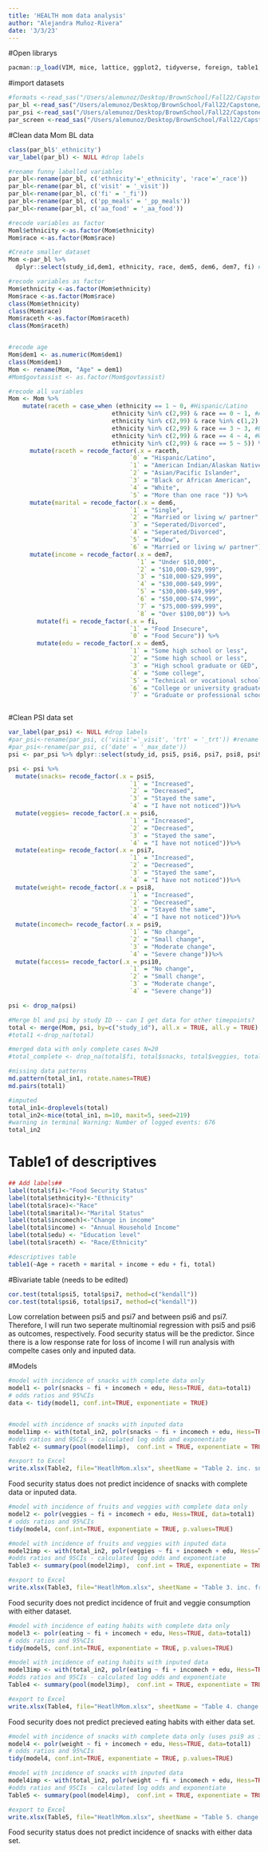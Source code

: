 ```yaml
---
title: 'HEALTH mom data analysis'
author: "Alejandra Muñoz-Rivera"
date: '3/3/23'
---
```

#Open librarys 
```r
pacman::p_load(VIM, mice, lattice, ggplot2, tidyverse, foreign, table1, haven, labelled, boot, tableone, readr, nnet, MASS, funModeling, brant, broom, finalfit, dplyr, knitr, kableExtra, gridExtra, boot, multcomp, lmtest, odds.n.ends, blorr, car, jtools, broom, openxlsx)
```
 
#import datasets 
```r
#formats <-read_sas("/Users/alemunoz/Desktop/BrownSchool/Fall22/Capstone/Data/formats.sas7bcat")
par_bl <-read_sas("/Users/alemunoz/Desktop/BrownSchool/Fall22/Capstone/Data/par_bl_12sep2022.sas7bdat")
par_psi <-read_sas("/Users/alemunoz/Desktop/BrownSchool/Fall22/Capstone/Data/par_psi_12sep2022.sas7bdat")
par_screen <-read_sas("/Users/alemunoz/Desktop/BrownSchool/Fall22/Capstone/Data/par_screen_12sep2022.sas7bdat")

```

#Clean data Mom BL data 

```r
class(par_bl$'_ethnicity')
var_label(par_bl) <- NULL #drop labels 

#rename funny labelled variables
par_bl<-rename(par_bl, c('ethnicity'='_ethnicity', 'race'='_race'))
par_bl<-rename(par_bl, c('visit' = '_visit'))
par_bl<-rename(par_bl, c('fi' = '_fi'))
par_bl<-rename(par_bl, c('pp_meals' = '_pp_meals'))
par_bl<-rename(par_bl, c('aa_food' = '_aa_food'))

#recode variables as factor 
Moml$ethnicity <-as.factor(Mom$ethnicity)
Mom$race <-as.factor(Mom$race)


```


```r
#Create smaller dataset 
Mom <-par_bl %>% 
  dplyr::select(study_id,dem1, ethnicity, race, dem5, dem6, dem7, fi) #

#recode variables as factor 
Mom$ethnicity <-as.factor(Mom$ethnicity)
Mom$race <-as.factor(Mom$race)
class(Mom$ethnicity)
class(Mom$race)
Mom$raceth <-as.factor(Mom$raceth)
class(Mom$raceth)


#recode age 
Mom$dem1 <- as.numeric(Mom$dem1)
class(Mom$dem1)
Mom <- rename(Mom, "Age" = dem1)
#Mom$govtassist <- as.factor(Mom$govtassist)

#recode all variables 
Mom <- Mom %>%
    mutate(raceth = case_when (ethnicity == 1 ~ 0, #Hispanic/Latino
                             ethnicity %in% c(2,99) & race == 0 ~ 1, #American Indian/Alaskan Native
                             ethnicity %in% c(2,99) & race %in% c(1,2) ~ 2, #Asian/Pacific Islander
                             ethnicity %in% c(2,99) & race == 3 ~ 3, #Black or African American
                             ethnicity %in% c(2,99) & race == 4 ~ 4, #White
                             ethnicity %in% c(2,99) & race == 5 ~ 5)) %>% #More than one race 
      mutate(raceth = recode_factor(.x = raceth, 
                                  `0` = "Hispanic/Latino",
                                  `1` = "American Indian/Alaskan Native", 
                                  `2` = "Asian/Pacific Islander",
                                  `3` = "Black or African American",
                                  `4` = "White",
                                  `5` = "More than one race ")) %>%
      mutate(marital = recode_factor(.x = dem6, 
                                  `1` = "Single",
                                  `2` = "Married or living w/ partner", 
                                  `3` = "Seperated/Divorced",
                                  `4` = "Seperated/Divorced",
                                  `5` = "Widow",
                                  `6` = "Married or living w/ partner"))%>%
      mutate(income = recode_factor(.x = dem7, 
                                    `1` = "Under $10,000",
                                    `2` = "$10,000-$29,999",
                                    `3` = "$10,000-$29,999",
                                    `4` = "$30,000-$49,999",
                                    `5` = "$30,000-$49,999", 
                                    `6` = "$50,000-$74,999", 
                                    `7` = "$75,000-$99,999",
                                    `8` = "Over $100,00")) %>%
        mutate(fi = recode_factor(.x = fi, 
                                  `1` = "Food Insecure", 
                                  `0` = "Food Secure")) %>%
        mutate(edu = recode_factor(.x = dem5, 
                                  `1` = "Some high school or less", 
                                  `2` = "Some high school or less",
                                  `3` = "High school graduate or GED",
                                  `4` = "Some college",
                                  `5` = "Technical or vocational school",
                                  `6` = "College or university graduate", 
                                  `7` = "Graduate or professional school"))



```

#Clean PSI data set 
```r
var_label(par_psi) <- NULL #drop labels 
#par_psi<-rename(par_psi, c('visit'='_visit', 'trt' = '_trt')) #rename funky variable names 
#par_psi<-rename(par_psi, c('date' = '_max_date'))
psi <- par_psi %>% dplyr::select(study_id, psi5, psi6, psi7, psi8, psi9, psi10, )

psi <- psi %>%
  mutate(snacks= recode_factor(.x = psi5, 
                                  `1` = "Increased",
                                  `2` = "Decreased",
                                  `3` = "Stayed the same",
                                  `4` = "I have not noticed"))%>%
  mutate(veggies= recode_factor(.x = psi6, 
                                  `1` = "Increased",
                                  `2` = "Decreased",
                                  `3` = "Stayed the same",
                                  `4` = "I have not noticed"))%>%
  mutate(eating= recode_factor(.x = psi7, 
                                  `1` = "Increased",
                                  `2` = "Decreased",
                                  `3` = "Stayed the same",
                                  `4` = "I have not noticed"))%>%
  mutate(weight= recode_factor(.x = psi8, 
                                  `1` = "Increased",
                                  `2` = "Decreased",
                                  `3` = "Stayed the same",
                                  `4` = "I have not noticed"))%>%
  mutate(incomech= recode_factor(.x = psi9, 
                                  `1` = "No change",
                                  `2` = "Small change",
                                  `3` = "Moderate change",
                                  `4` = "Severe change"))%>%
  mutate(faccess= recode_factor(.x = psi10, 
                                  `1` = "No change",
                                  `2` = "Small change",
                                  `3` = "Moderate change",
                                  `4` = "Severe change"))

psi <- drop_na(psi)
```

```r
#Merge bl and psi by study ID -- can I get data for other timepoints?
total <- merge(Mom, psi, by=c("study_id"), all.x = TRUE, all.y = TRUE)
#total1 <-drop_na(total)

#merged data with only complete cases N=20
#total_complete <- drop_na(total$fi, total$snacks, total$veggies, total$eating, total$weight, #total$incomech, total$faccess)

#missing data patterns 
md.pattern(total_in1, rotate.names=TRUE)
md.pairs(total1)

#imputed
total_in1<-droplevels(total)
total_in2<-mice(total_in1, m=10, maxit=5, seed=219) 
#warning in terminal Warning: Number of logged events: 676
total_in2
```


# Table1 of descriptives 
```r
## Add labels## 
label(total$fi)<-"Food Security Status"
label(total$ethnicity)<-"Ethnicity"
label(total$race)<-"Race"
label(total$marital)<-"Marital Status"
label(total$incomech)<-"Change in income"
label(total$income) <- "Annual Household Income"
label(total$edu) <- "Education level"
label(total$raceth) <- "Race/Ethnicity"

#descriptives table 
table1(~Age + raceth + marital + income + edu + fi, total)

```


#Bivariate table (needs to be edited)
```r
cor.test(total$psi5, total$psi7, method=c("kendall"))
cor.test(total$psi6, total$psi7, method=c("kendall"))
```
Low correlation between psi5 and psi7 and between psi6 and psi7. Therefore, I will run two seperate multinomial regression with psi5 and psi6 as outcomes, respectively. Food security status will be the predictor. Since there is a low response rate for loss of income I will run analysis with compelte cases only and inputed data. 

#Models 
```r
#model with incidence of snacks with complete data only
model1 <- polr(snacks ~ fi + incomech + edu, Hess=TRUE, data=total1)
# odds ratios and 95%CIs
data <- tidy(model1, conf.int=TRUE, exponentiate = TRUE)


#model with incidence of snacks with inputed data
model1imp <- with(total_in2, polr(snacks ~ fi + incomech + edu, Hess=TRUE))
#odds ratios and 95CIs - calculated log odds and exponentiate 
Table2 <- summary(pool(model1imp),  conf.int = TRUE, exponentiate = TRUE)

#export to Excel 
write.xlsx(Table2, file="HeatlhMom.xlsx", sheetName = "Table 2. inc. snacks", showNA=TRUE, append = TRUE)
```
Food security status does not predict incidence of snacks with complete data or inputed data. 


```r
#model with incidence of fruits and veggies with complete data only
model2 <- polr(veggies ~ fi + incomech + edu, Hess=TRUE, data=total1)
# odds ratios and 95%CIs
tidy(model4, conf.int=TRUE, exponentiate = TRUE, p.values=TRUE)

#model with incidence of fruits and veggies with inputed data
model2imp <- with(total_in2, polr(veggies ~ fi + incomech + edu, Hess=TRUE))
#odds ratios and 95CIs - calculated log odds and exponentiate 
Table3 <- summary(pool(model2imp),  conf.int = TRUE, exponentiate = TRUE)

#export to Excel 
write.xlsx(Table3, file="HeatlhMom.xlsx", sheetName = "Table 3. inc. fruits/veggies", showNA=TRUE, append = TRUE)

```
Food security does not predict incidence of fruit and veggie consumption with either dataset. 

```r
#model with incidence of eating habits with complete data only
model3 <- polr(eating ~ fi + incomech + edu, Hess=TRUE, data=total1)
# odds ratios and 95%CIs
tidy(model5, conf.int=TRUE, exponentiate = TRUE, p.values=TRUE)

#model with incidence of eating habits with inputed data
model3imp <- with(total_in2, polr(eating ~ fi + incomech + edu, Hess=TRUE))
#odds ratios and 95CIs - calculated log odds and exponentiate 
Table4 <- summary(pool(model3imp),  conf.int = TRUE, exponentiate = TRUE)

#export to Excel 
write.xlsx(Table4, file="HeatlhMom.xlsx", sheetName = "Table 4. change in eating habits", showNA=TRUE, append = TRUE)

```
Food security does not predict precieved eating habits with either data set. 


```r
#model with incidence of snacks with complete data only (uses psi9 as income change variable)
model4 <- polr(weight ~ fi + incomech + edu, Hess=TRUE, data=total1)
# odds ratios and 95%CIs
tidy(model4, conf.int=TRUE, exponentiate = TRUE, p.values=TRUE)

#model with incidence of snacks with inputed data
model4imp <- with(total_in2, polr(weight ~ fi + incomech + edu, Hess=TRUE))
#odds ratios and 95CIs - calculated log odds and exponentiate 
Table5 <- summary(pool(model4imp),  conf.int = TRUE, exponentiate = TRUE)

#export to Excel 
write.xlsx(Table5, file="HeatlhMom.xlsx", sheetName = "Table 5. change in weight", showNA=TRUE, append = TRUE)

```
Food security status does not predict incidence of snacks with either data set. 


